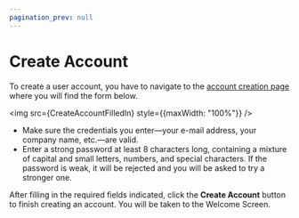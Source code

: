 ```yaml
---
pagination_prev: null
---
```



# Create Account

To create a user account, you have to navigate to the [account creation page](https://app.dev.virtualmetric.com/) where you will find the form below.

<img src={CreateAccountFilledIn} style={{maxWidth: "100%"}} />

- Make sure the credentials you enter&mdash;your e-mail address, your company name, etc.&mdash;are valid.
- Enter a strong password at least 8 characters long, containing a mixture of capital and small letters, numbers, and special characters. If the password is weak, it will be rejected and you will be asked to try a stronger one.

After filling in the required fields indicated, click the **Create Account** button to finish creating an account. You will be taken to the <Topic id="gui-welcome">Welcome Screen</Topic>.
